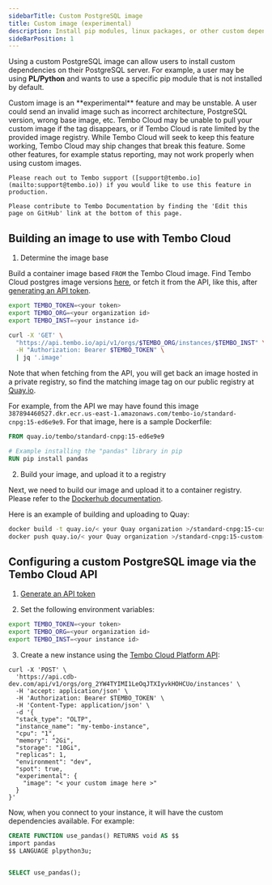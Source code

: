 ```yaml
---
sidebarTitle: Custom PostgreSQL image
title: Custom image (experimental)
description: Install pip modules, linux packages, or other custom dependencies in your Tembo Cloud instance
sideBarPosition: 1
---
```



Using a custom PostgreSQL image can allow users to install custom dependencies on their PostgreSQL server. For example, a user may be using **PL/Python** and wants to use a specific pip module that is not installed by default.

<Callout variant='warning'>
    Custom image is an **experimental** feature and may be unstable. A user could send an invalid image such as incorrect architecture, PostgreSQL version, wrong base image, etc. Tembo Cloud may be unable to pull your custom image if the tag disappears, or if Tembo Cloud is rate limited by the provided image registry. While Tembo Cloud will seek to keep this feature working, Tembo Cloud may ship changes that break this feature. Some other features, for example status reporting, may not work properly when using custom images.

    Please reach out to Tembo support ([support@tembo.io](mailto:support@tembo.io)) if you would like to use this feature in production.

    Please contribute to Tembo Documentation by finding the 'Edit this page on GitHub' link at the bottom of this page.
</Callout>

## Building an image to use with Tembo Cloud

1. Determine the image base

Build a container image based `FROM` the Tembo Cloud image. Find Tembo Cloud postgres image versions [here](https://quay.io/repository/tembo/standard-cnpg?tab=tags), or fetch it from the API, like this, after [generating an API token](/docs/development/api).

```bash
export TEMBO_TOKEN=<your token>
export TEMBO_ORG=<your organization id>
export TEMBO_INST=<your instance id>

curl -X 'GET' \
  "https://api.tembo.io/api/v1/orgs/$TEMBO_ORG/instances/$TEMBO_INST" \
  -H "Authorization: Bearer $TEMBO_TOKEN" \
  | jq '.image'
```

Note that when fetching from the API, you will get back an image hosted in a private registry, so find the matching image tag on our public registry at [Quay.io](https://quay.io/organization/tembo).

For example, from the API we may have found this image `387894460527.dkr.ecr.us-east-1.amazonaws.com/tembo-io/standard-cnpg:15-ed6e9e9`. For that image, here is a sample Dockerfile:

```Dockerfile
FROM quay.io/tembo/standard-cnpg:15-ed6e9e9

# Example installing the "pandas" library in pip
RUN pip install pandas
```

2. Build your image, and upload it to a registry

Next, we need to build our image and upload it to a container registry. Please refer to the [Dockerhub documentation](https://docs.docker.com/guides/walkthroughs/publish-your-image/).

Here is an example of building and uploading to Quay:
```bash
docker build -t quay.io/< your Quay organization >/standard-cnpg:15-custom-image-example .
docker push quay.io/< your Quay organization >/standard-cnpg:15-custom-image-example
```

## Configuring a custom PostgreSQL image via the Tembo Cloud API

1. [Generate an API token](/docs/development/api)

2. Set the following environment variables:

```sh
export TEMBO_TOKEN=<your token>
export TEMBO_ORG=<your organization id>
export TEMBO_INST=<your instance id>
```

3. Create a new instance using the [Tembo Cloud Platform API](https://api.tembo.io/redoc):

```shell
curl -X 'POST' \
  'https://api.cdb-dev.com/api/v1/orgs/org_2YW4TYIMI1LeOqJTXIyvkHOHCUo/instances' \
  -H 'accept: application/json' \
  -H 'Authorization: Bearer $TEMBO_TOKEN' \
  -H 'Content-Type: application/json' \
  -d '{
  "stack_type": "OLTP",
  "instance_name": "my-tembo-instance",
  "cpu": "1",
  "memory": "2Gi",
  "storage": "10Gi",
  "replicas": 1,
  "environment": "dev",
  "spot": true,
  "experimental": {
    "image": "< your custom image here >"
  }
}'
```

Now, when you connect to your instance, it will have the custom dependencies available. For example:

```sql
CREATE FUNCTION use_pandas() RETURNS void AS $$
import pandas
$$ LANGUAGE plpython3u;


SELECT use_pandas();
```
